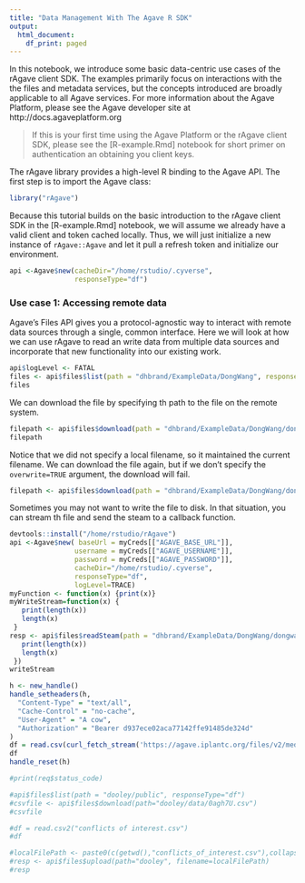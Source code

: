 ```yaml
---
title: "Data Management With The Agave R SDK"
output:
  html_document:
    df_print: paged
---
```


In this notebook, we introduce some basic data-centric use cases of the rAgave client SDK. The examples primarily focus on interactions with the the files and metadata services, but the concepts introduced are broadly applicable to all Agave services. For more information about the Agave Platform, please see the Agave developer site at http://docs.agaveplatform.org

> If this is your first time using the Agave Platform or the rAgave client SDK, please see the [R-example.Rmd] notebook for short primer on authentication an obtaining you client keys.

The rAgave library provides a high-level R binding to the Agave API. The first step is to import the Agave class:
```r
library("rAgave")
```

Because this tutorial builds on the basic introduction to the rAgave client SDK in the [R-example.Rmd] notebook, we will assume we already have a valid client and token cached locally. Thus, we will just initialize a new instance of `rAgave::Agave` and let it pull a refresh token and initialize our environment.

```r
api <-Agave$new(cacheDir="/home/rstudio/.cyverse",
                responseType="df")
```

### Use case 1: Accessing remote data

Agave's Files API gives you a protocol-agnostic way to interact with remote data sources through a single, common interface. Here we will look at how we can use rAgave to read an write data from multiple data sources and incorporate that new functionality into our existing work.

```r
api$logLevel <- FATAL
files <- api$files$list(path = "dhbrand/ExampleData/DongWang", responseType="df")
files

```
We can download the file by specifying th path to the file on the remote system.
```r
filepath <- api$files$download(path = "dhbrand/ExampleData/DongWang/dongwang.ped")
filepath
```

Notice that we did not specify a local filename, so it maintained the current filename. We can download the file again, but if we don't specify the `overwrite=TRUE` argument, the download will fail.

```r
filepath <- api$files$download(path = "dhbrand/ExampleData/DongWang/dongwang.ped", overwrite=TRUE)
```
Sometimes you may not want to write the file to disk. In that situation, you can stream th file and send the steam to a callback function.

```r
devtools::install("/home/rstudio/rAgave")
api <-Agave$new( baseUrl = myCreds[["AGAVE_BASE_URL"]],
                username = myCreds[["AGAVE_USERNAME"]], 
                password = myCreds[["AGAVE_PASSWORD"]],
                cacheDir="/home/rstudio/.cyverse",
                responseType="df",
                logLevel=TRACE)
myFunction <- function(x) {print(x)}
myWriteStream=function(x) {
   print(length(x))
   length(x)
 }
resp <- api$files$readSteam(path = "dhbrand/ExampleData/DongWang/dongwang.ped", writeStream=function(x) {
   print(length(x))
   length(x)
 })
writeStream
```



```r

h <- new_handle()
handle_setheaders(h,
  "Content-Type" = "text/all",
  "Cache-Control" = "no-cache",
  "User-Agent" = "A cow",
  "Authorization" = "Bearer d937ece02aca77142ffe91485de324d"
)
df = read.csv(curl_fetch_stream('https://agave.iplantc.org/files/v2/media/dooley/conflicts_of_interest.csv', handle = h))
df
handle_reset(h)

#print(req$status_code)

#api$files$list(path = "dooley/public", responseType="df")
#csvfile <- api$files$download(path="dooley/data/0agh7U.csv")
#csvfile

#df = read.csv2("conflicts of interest.csv")
#df

#localFilePath <- paste0(c(getwd(),"conflicts_of_interest.csv"),collapse = "/")
#resp <- api$files$upload(path="dooley", filename=localFilePath)
#resp


```



